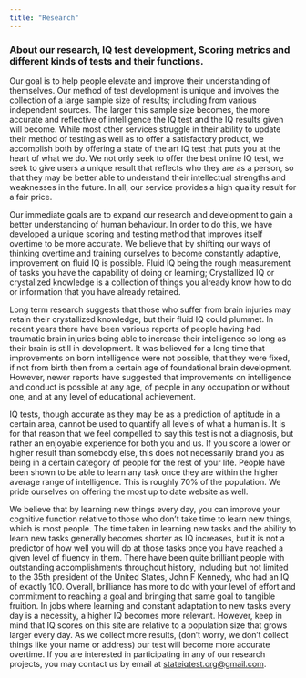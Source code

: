 ```yaml
---
title: "Research"
---
```

### About our research, IQ test development, Scoring metrics and different kinds of tests and their functions.

Our goal is to help people elevate and improve their understanding of themselves. Our method of test development is unique and involves the collection of a large sample size of results; including from various independent sources. The larger this sample size becomes, the more accurate and reflective of intelligence the IQ test and the IQ results given will become. While most other services struggle in their ability to update their method of testing as well as to offer a satisfactory product, we accomplish both by offering a state of the art IQ test that puts you at the heart of what we do. We not only seek to offer the best online IQ test, we seek to give users a unique result that reflects who they are as a person, so that they may be better able to understand their intellectual strengths and weaknesses in the future. In all, our service provides a high quality result for a fair price.

Our immediate goals are to expand our research and development to gain a better understanding of human behaviour. In order to do this, we have developed a unique scoring and testing method that improves itself overtime to be more accurate. We believe that by shifting our ways of thinking overtime and training ourselves to become constantly adaptive, improvement on fluid IQ is possible. Fluid IQ being the rough measurement of tasks you have the capability of doing or learning; Crystallized IQ or crystalized knowledge is a collection of things you already know how to do or information that you have already retained.

Long term research suggests that those who suffer from brain injuries may retain their crystallized knowledge, but their fluid IQ could plummet. In recent years there have been various reports of people having had traumatic brain injuries being able to increase their intelligence so long as their brain is still in development. It was believed for a long time that improvements on born intelligence were not possible, that they were fixed, if not from birth then from a certain age of foundational brain development. However, newer reports have suggested that improvements on intelligence and conduct is possible at any age, of people in any occupation or without one, and at any level of educational achievement.


IQ tests, though accurate as they may be as a prediction of aptitude in a certain area, cannot be used to quantify all levels of what a human is. It is for that reason that we feel compelled to say this test is not a diagnosis, but rather an enjoyable experience for both you and us. If you score a lower or higher result than somebody else, this does not necessarily brand you as being in a certain category of people for the rest of your life. People have been shown to be able to learn any task once they are within the higher average range of intelligence. This is roughly 70% of the population. We pride ourselves on offering the most up to date website as well.


We believe that by learning new things every day, you can improve your cognitive function relative to those who don’t take time to learn new things, which is most people. The time taken in learning new tasks and the ability to learn new tasks generally becomes shorter as IQ increases, but it is not a predictor of how well you will do at those tasks once you have reached a given level of fluency in them. There have been quite brilliant people with outstanding accomplishments throughout history, including but not limited to the 35th president of the United States, John F Kennedy, who had an IQ of exactly 100. Overall, brilliance has more to do with your level of effort and commitment to reaching a goal and bringing that same goal to tangible fruition. In jobs where learning and constant adaptation to new tasks every day is a necessity, a higher IQ becomes more relevant. However, keep in mind that IQ scores on this site are relative to a population size that grows larger every day. As we collect more results, (don’t worry, we don’t collect things like your name or address) our test will become more accurate overtime. If you are interested in participating in any of our research projects, you may contact us by email at stateiqtest.org@gmail.com.